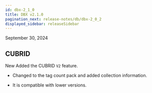 ```yaml
---
id: dbx-2_1_0
title: DBX v2.1.0
pagination_next: release-notes/db/dbx-2_0_2
displayed_sidebar: releaseSidebar
---
```


September 30, 2024

## CUBRID

<Status priority='1'>New</Status> Added the CUBRID <code className="my">V2</code> feature.

- Changed to the tag count pack and added collection information.

- It is compatible with lower versions.
